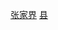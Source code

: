 {{Catnav|頁面分類|...|中国县份|中国各省县份|湖南省县份}}
{{Catnav|頁面分類|...|湖南行政区划|湖南省县级行政区|湖南省县份}}
{{Catnav|頁面分類|...|湖南市州|湖南地级市|张家界|张家界行政区划|张家界区县}}
{{catmore|桑植县|湖南省桑植县}}

[[Category:湖南省县份|张家界]]
[[Category:张家界区县|县]]